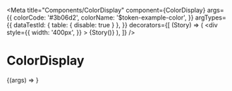 
<Meta
  title="Components/ColorDisplay"
  component={ColorDisplay}
  args={{
    colorCode: '#3b06d2',
    colorName: '$token-example-color',
  }}
  argTypes={{
    dataTestId: { table: { disable: true } },
  }}
  decorators={[
    (Story) => (
      <div
        style={{
          width: '400px',
        }}
      >
        {Story()}
      </div>
    ),
  ]}
/>

# ColorDisplay

<Canvas>
  <Story name="ColorDisplay">{(args) => <ColorDisplay {...args} />}</Story>
</Canvas>
